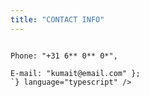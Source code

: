 ```yaml
---
title: "CONTACT INFO"
---
```



<div className="mt-8">
<Code code={`
const {CONTACT_INFO} = {
Name: "Kumait Mustafa",  <br/>
Phone: "+31 6** 0** 0*",  <br/>
E-mail: "kumait@email.com" };
`} language="typescript" />
</div>
